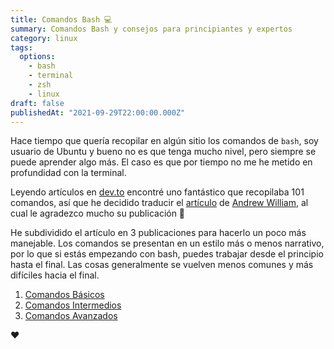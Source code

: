 ```yaml
---
title: Comandos Bash 💻
summary: Comandos Bash y consejos para principiantes y expertos
category: linux
tags:
  options:
    - bash
    - terminal
    - zsh
    - linux
draft: false
publishedAt: "2021-09-29T22:00:00.000Z"
---
```


Hace tiempo que quería recopilar en algún sitio los comandos de `bash`, soy usuario de Ubuntu y bueno no es que tenga mucho nivel, pero siempre se puede aprender algo más. El caso es que por tiempo no me he metido en profundidad con la terminal.

Leyendo artículos en [dev.to](https://dev.to) encontré uno fantástico que recopilaba 101 comandos, así que he decidido traducir el [artículo](https://dev.to/awwsmm/101-bash-commands-and-tips-for-beginners-to-experts-30je#first-commands) de [Andrew William](https://awwsmm.com/), al cual le agradezco mucho su publicación 💓

He subdividido el artículo en 3 publicaciones para hacerlo un poco más manejable. Los comandos se presentan en un estilo más o menos narrativo, por lo que si estás empezando con bash, puedes trabajar desde el principio hasta el final. Las cosas generalmente se vuelven menos comunes y más difíciles hacia el final.

1. [Comandos Básicos](/blog/linux/101-comandos-bash-basicos)
2. [Comandos Intermedios](/blog/linux/101-comandos-bash-intermedios)
3. [Comandos Avanzados](/blog/linux/101-comandos-bash-avanzados)

❤️
